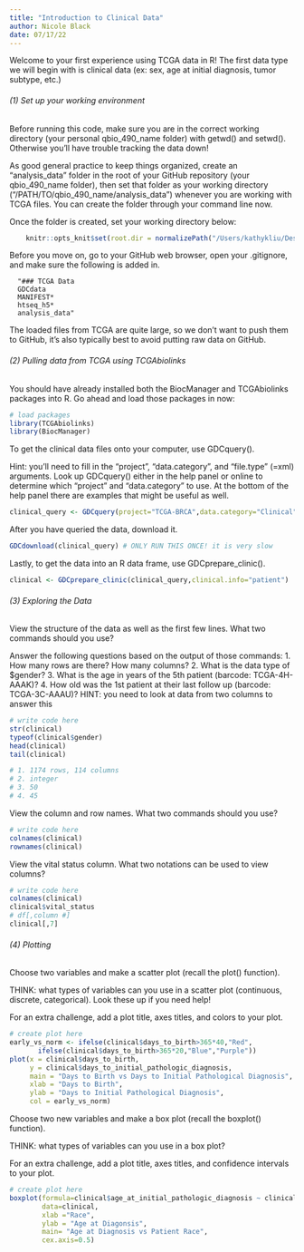 ```yaml
---
title: "Introduction to Clinical Data"
author: Nicole Black
date: 07/17/22
---
```


Welcome to your first experience using TCGA data in R! The first data type we will begin with is clinical data (ex: sex, age at initial diagnosis, tumor subtype, etc.)

###### (1) Set up your working environment

Before running this code, make sure you are in the correct working directory (your personal qbio_490_name folder) with getwd() and setwd(). Otherwise you’ll have trouble tracking the data down!

As good general practice to keep things organized, create an "analysis_data" folder in the root of your GitHub repository (your qbio_490_name folder), then set that folder as your working directory ("/PATH/TO/qbio_490_name/analysis_data") whenever you are working with TCGA files. You can create the folder through your command line now.

Once the folder is created, set your working directory below:

```r
    knitr::opts_knit$set(root.dir = normalizePath("/Users/kathykliu/Desktop/qbio_490_kailin/analysis_data")) 
```

Before you move on, go to your GitHub web browser, open your .gitignore, and make sure the following is added in. 

      "### TCGA Data
      GDCdata
      MANIFEST*
      htseq_h5*
      analysis_data"

The loaded files from TCGA are quite large, so we don't want to push them to GitHub, it's also typically best to avoid putting raw data on GitHub.

###### (2) Pulling data from TCGA using TCGAbiolinks

You should have already installed both the BiocManager and TCGAbiolinks packages into R. Go ahead and load those packages in now:

```r
# load packages
library(TCGAbiolinks)
library(BiocManager)
```

To get the clinical data files onto your computer, use GDCquery(). 

Hint: you'll need to fill in the "project", "data.category", and "file.type" (=xml) arguments. Look up GDCquery() either in the help panel or online to determine which "project" and "data.category" to use. At the bottom of the help panel there are examples that might be useful as well.

```r
clinical_query <- GDCquery(project="TCGA-BRCA",data.category="Clinical",file.type="xml")
```

After you have queried the data, download it.

```r
GDCdownload(clinical_query) # ONLY RUN THIS ONCE! it is very slow
```

Lastly, to get the data into an R data frame, use GDCprepare_clinic().

```r
clinical <- GDCprepare_clinic(clinical_query,clinical.info="patient")
```

###### (3) Exploring the Data

View the structure of the data as well as the first few lines. What two commands should you use?

Answer the following questions based on the output of those commands: 
1. How many rows are there? How many columns?
2. What is the data type of $gender?
3. What is the age in years of the 5th patient (barcode: TCGA-4H-AAAK)?
4. How old was the 1st patient at their last follow up (barcode: TCGA-3C-AAAU)? HINT: you need to look at data from two columns to answer this

```r
# write code here
str(clinical)
typeof(clinical$gender)
head(clinical)
tail(clinical)

# 1. 1174 rows, 114 columns
# 2. integer
# 3. 50 
# 4. 45
```

View the column and row names. What two commands should you use?

```r
# write code here
colnames(clinical)
rownames(clinical)
```

View the vital status column. What two notations can be used to view columns? 

```r
# write code here
colnames(clinical)
clinical$vital_status
# df[,column #]
clinical[,7]
```

###### (4) Plotting

Choose two variables and make a scatter plot (recall the plot() function).

THINK: what types of variables can you use in a scatter plot (continuous, discrete, categorical). Look these up if you need help!

For an extra challenge, add a plot title, axes titles, and colors to your plot.

```r
# create plot here
early_vs_norm <- ifelse(clinical$days_to_birth>365*40,"Red",
       ifelse(clinical$days_to_birth>365*20,"Blue","Purple"))
plot(x = clinical$days_to_birth,
     y = clinical$days_to_initial_pathologic_diagnosis,
     main = "Days to Birth vs Days to Initial Pathological Diagnosis",
     xlab = "Days to Birth",
     ylab = "Days to Initial Pathological Diagnosis",
     col = early_vs_norm)
```

Choose two new variables and make a box plot (recall the boxplot() function).

THINK: what types of variables can you use in a box plot?

For an extra challenge, add a plot title, axes titles, and confidence intervals to your plot.

```r
# create plot here
boxplot(formula=clinical$age_at_initial_pathologic_diagnosis ~ clinical$race_list,
        data=clinical,
        xlab ="Race",
        ylab = "Age at Diagonsis",
        main= "Age at Diagnosis vs Patient Race",
        cex.axis=0.5)
```

